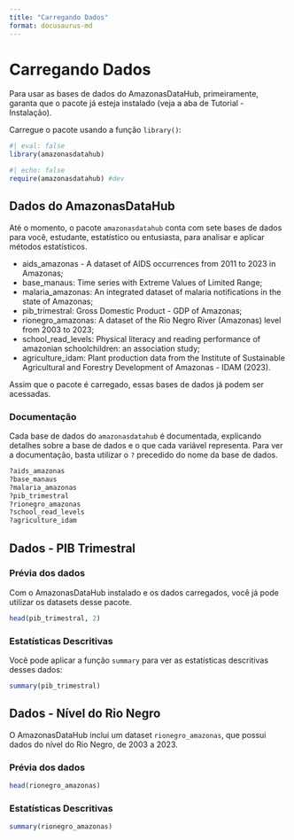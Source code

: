 ```yaml
---
title: "Carregando Dados"
format: docusaurus-md
---
```


# Carregando Dados

Para usar as bases de dados do AmazonasDataHub, primeiramente, garanta que o pacote já esteja instalado (veja a aba de Tutorial - Instalação).

Carregue o pacote usando a função `library()`:

```r
#| eval: false
library(amazonasdatahub)
```
```r
#| echo: false
require(amazonasdatahub) #dev
```

## Dados do AmazonasDataHub

Até o momento, o pacote `amazonasdatahub` conta com sete bases de dados para você, estudante, estatístico ou entusiasta, para analisar e aplicar métodos estatísticos.

- aids_amazonas - A dataset of AIDS occurrences from 2011 to 2023 in Amazonas;
- base_manaus: Time series with Extreme Values of Limited Range;
- malaria_amazonas: An integrated dataset of malaria notifications in the state of Amazonas;
- pib_trimestral: Gross Domestic Product - GDP of Amazonas;
- rionegro_amazonas: A dataset of the Rio Negro River (Amazonas) level from 2003 to 2023;
- school_read_levels: Physical literacy and reading performance of amazonian schoolchildren: an association study;
- agriculture_idam: Plant production data from the Institute of Sustainable Agricultural and Forestry Development of Amazonas - IDAM (2023).

Assim que o pacote é carregado, essas bases de dados já podem ser acessadas.

### Documentação

Cada base de dados do `amazonasdatahub` é documentada, explicando detalhes sobre a base de dados e o que cada variável representa. Para ver a documentação, basta utilizar o `?` precedido do nome da base de dados.

```r
?aids_amazonas
?base_manaus
?malaria_amazonas
?pib_trimestral
?rionegro_amazonas
?school_read_levels
?agriculture_idam
```

## Dados - PIB Trimestral

### Prévia dos dados

Com o AmazonasDataHub instalado e os dados carregados, você já pode utilizar os datasets desse pacote.

```r
head(pib_trimestral, 2)
```

### Estatísticas Descritivas

Você pode aplicar a função `summary` para ver as estatísticas descritivas desses dados:

```r
summary(pib_trimestral)
```

## Dados - Nível do Rio Negro

O AmazonasDataHub inclui um dataset `rionegro_amazonas`, que possui dados do nível do Rio Negro, de 2003 a 2023.

### Prévia dos dados

```r
head(rionegro_amazonas)
```


### Estatísticas Descritivas

```r
summary(rionegro_amazonas)
```




